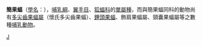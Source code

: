 {{Speciesbox 
| taxon = Haplonycteris fischeri
| authority =  
| status = LC
| status_system = IUCN3.1
| status_ref=<ref name=iucn>{{cite journal | author = Ong, P. | author2 = Rosell-Ambal, G. | author3 = Tabaranza, B. | author4 = Heaney, L. | author5 = Duya, P. | author6 = Gonzalez, J.C. | author7 = Balete, D. | author8 = Ramayla, S. | last-author-amp = yes | title = ''Haplonycteris fischeri'' | journal = [[The_IUCN_Red_List_of_Threatened_Species|The IUCN Red List of Threatened Species]] | volume = 2008 | page = e.T9690A13009403 | publisher = [[IUCN|IUCN]] | date = 2008 | url = http://www.iucnredlist.org/details/9690/0 | doi = 10.2305/IUCN.UK.2008.RLTS.T9690A13009403.en | access-date = 10 November 2017}}</ref>
| image = Haplonycteris fischeri.jpg
}}
'''簡果蝠'''（[[學名|學名]]：''{{lang|la|Haplonycteris fischeri}}''），[[哺乳綱|哺乳綱]]、[[翼手目|翼手目]]、[[狐蝠科|狐蝠科]]的[[單屬種|單屬種]]，而與簡果蝠同科的動物尚有[[多尖齒果蝠屬|多尖齒果蝠屬]]（懷氏多尖齒果蝠）、[[錘頭果蝠|錘頭果蝠]]、飾肩果蝠屬、頸囊果蝠屬等之數種[[哺乳動物|哺乳動物]]。

{{Taxonbar}}

[[Category:狐蝠科|J]]